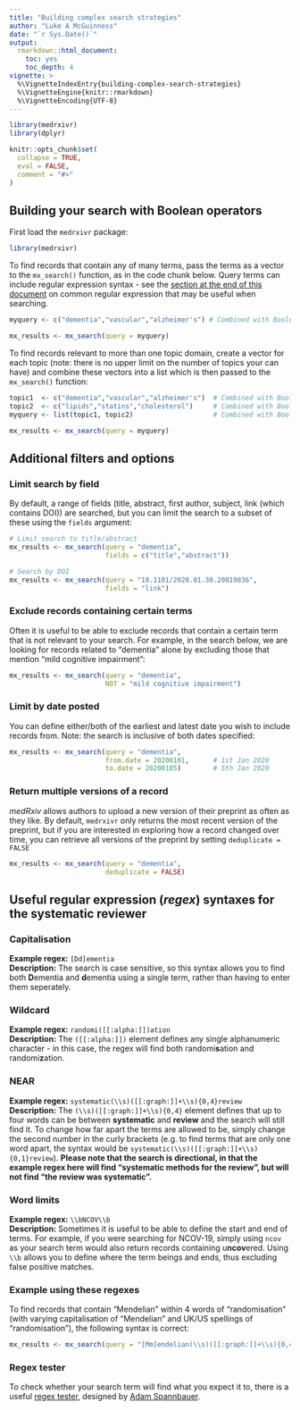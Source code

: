 ```yaml
---
title: "Building complex search strategies"
author: "Luke A McGuinness"
date: "`r Sys.Date()`"
output:
  rmarkdown::html_document:
    toc: yes
    toc_depth: 4
vignette: >
  %\VignetteIndexEntry{building-complex-search-strategies}
  %\VignetteEngine{knitr::rmarkdown}
  %\VignetteEncoding{UTF-8}
---
```


```r
library(medrxivr)
library(dplyr)

knitr::opts_chunk$set(
  collapse = TRUE,
  eval = FALSE,
  comment = "#>"
)
```


## Building your search with Boolean operators

First load the `medrxivr` package:

```r
library(medrxivr)
```

To find records that contain any of many terms, pass the terms as a vector to the `mx_search()` function, as in the code chunk below. Query terms can include regular expression syntax - see the [section at the end of this document](#regex) on common regular expression that may be useful when searching.

``` r
myquery <- c("dementia","vascular","alzheimer's") # Combined with Boolean OR

mx_results <- mx_search(query = myquery)

```

To find records relevant to more than one topic domain, create a vector for each topic (note: there is no upper limit on the number of topics your can have) and combine these vectors into a list which is then passed to the `mx_search()` function:

``` r
topic1  <- c("dementia","vascular","alzheimer's")  # Combined with Boolean OR
topic2  <- c("lipids","statins","cholesterol")     # Combined with Boolean OR
myquery <- list(topic1, topic2)                    # Combined with Boolean AND

mx_results <- mx_search(query = myquery)

```

## Additional filters and options

### Limit search by field

By default, a range of fields (title, abstract, first author, subject, link (which contains DOI)) are searched, but you can limit the search to a subset of these using the `fields` argument:

```r

# Limit search to title/abstract
mx_results <- mx_search(query = "dementia",
                        fields = c("title","abstract"))

# Search by DOI
mx_results <- mx_search(query = "10.1101/2020.01.30.20019836",
                        fields = "link")

```

### Exclude records containing certain terms

Often it is useful to be able to exclude records that contain a certain term that is not relevant to your search. For example, in the search below, we are looking for records related to "dementia" alone by excluding those that mention "mild cognitive impairment":

```r
mx_results <- mx_search(query = "dementia",
                        NOT = "mild cognitive impairment")
```

### Limit by date posted

You can define either/both of the earliest and latest date you wish to include records from. Note: the search is inclusive of both dates specified:

```r
mx_results <- mx_search(query = "dementia",
                        from.date = 20200101,      # 1st Jan 2020
                        to.date = 20200105)        # 5th Jan 2020
```

### Return multiple versions of a record

_medRxiv_ allows authors to upload a new version of their preprint as often as they like. By default, `medrxivr` only returns the most recent version of the preprint, but if you are interested in exploring how a record changed over time, you can retrieve all versions of the preprint by setting `deduplicate = FALSE` 

```r
mx_results <- mx_search(query = "dementia",
                        deduplicate = FALSE)
```

## Useful regular expression (_regex_) syntaxes for the systematic reviewer {#regex}

### Capitalisation

__Example regex:__ `[Dd]ementia`  
__Description:__ The search is case sensitive, so this syntax allows you to find both <b>D</b>ementia and <b>d</b>ementia using a single term, rather than having to enter them seperately.

### Wildcard

__Example regex:__ `randomi([[:alpha:]])ation`  
__Description:__ The `([[:alpha:]])` element defines any single alphanumeric character - in this case, the regex will find both randomi<b>s</b>ation and randomi<b>z</b>ation. 

### NEAR

__Example regex:__ `systematic(\\s)([[:graph:]]+\\s){0,4}review`  
__Description:__ The `(\\s)([[:graph:]]+\\s){0,4}` element defines that up to four words can be between <b>systematic</b> and <b>review</b> and the search will still find it. To change how far apart the terms are allowed to be, simply change the second number in the curly brackets (e.g. to find terms that are only one word apart, the syntax would be `systematic(\\s)([[:graph:]]+\\s){0,1}review`). **Please note that the search is directional, in that the example regex here will find "systematic methods for the review", but will not find "the review was systematic".**

### Word limits

__Example regex:__ `\\bNCOV\\b`  
__Description:__ Sometimes it is useful to be able to define the start and end of terms. For example, if you were searching for NCOV-19, simply using `ncov` as your search term would also return records containing u<b>ncov</b>ered. Using `\\b` allows you to define where the term beings and ends, thus excluding false positive matches.

### Example using these regexes

To find records that contain "Mendelian" within 4 words of "randomisation" (with varying capitalisation of "Mendelian" and UK/US spellings of "randomisation"), the following syntax is correct:

``` r
mx_results <- mx_search(query = "[Mm]endelian(\\s)([[:graph:]]+\\s){0,4}randomi([[:alpha:]])ation")

```

### Regex tester

To check whether your search term will find what you expect it to, there is a useful [regex tester](https://spannbaueradam.shinyapps.io/r_regex_tester/), designed by [Adam Spannbauer](https://adamspannbauer.github.io/2018/01/16/r-regex-tester-shiny-app/).
